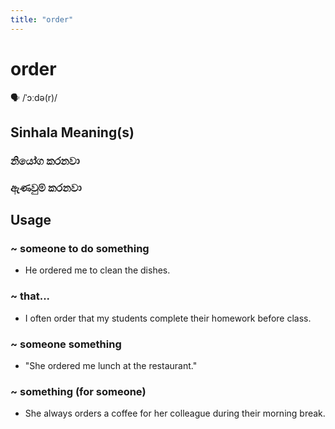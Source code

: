 ```yaml
---
title: "order"
---
```


# order

🗣️ /ˈɔːdə(r)/

## Sinhala Meaning(s)

### නියෝග කරනවා
### ඇණවුම් කරනවා

## Usage

### ~ someone to do something

- He ordered me to clean the dishes.


### ~ that...

- I often order that my students complete their homework before class.


### ~ someone something

- "She ordered me lunch at the restaurant."


### ~ something (for someone)

- She always orders a coffee for her colleague during their morning break.

